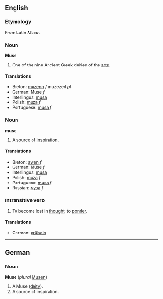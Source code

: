 ==English==
===Etymology===
From Latin ''Musa''.
===Noun===
'''Muse'''
#One of the nine Ancient Greek deities of the [[art]]s.
====Translations====
*Breton: [[muzenn]] ''f'' muzezed ''pl''
*German: Muse ''f''
*Interlingua: [[musa]]
*Polish: [[muza]] ''f''
*Portuguese: [[musa]] ''f''
===Noun===
'''muse'''
#A source of [[inspiration]].
====Translations====
*Breton: [[awen]] ''f''
*German: Muse ''f''
*Interlingua: [[musa]]
*Polish: [[muza]] ''f''
*Portuguese: [[musa]] ''f''
*Russian: [[муза]] ''f''

===Intransitive verb===
#To become lost in [[thought]], to [[ponder]].

====Translations====
*German: [[grübeln]]

----
==German==
===Noun===
'''Muse''' (''plural'' [[Musen]])

# A Muse ([[deity]]).
# A source of inspiration.